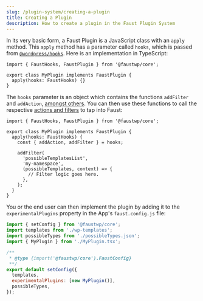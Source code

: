```yaml
---
slug: /plugin-system/creating-a-plugin
title: Creating a Plugin
description: How to create a plugin in the Faust Plugin System
---
```


In its very basic form, a Faust Plugin is a JavaScript class with an `apply` method. This `apply` method has a parameter called `hooks`, which is passed from [`@wordpress/hooks`](https://www.npmjs.com/package/@wordpress/hooks). Here is an implementation in TypeScript:

```tsx title="MyPlugin.tsx"
import { FaustHooks, FaustPlugin } from '@faustwp/core';

export class MyPlugin implements FaustPlugin {
  apply(hooks: FaustHooks) {}
}
```

The `hooks` parameter is an object which contains the functions `addFilter` and `addAction`, [amongst others](https://www.npmjs.com/package/@wordpress/hooks). You can then use these functions to call the respective [actions and filters](/docs/plugin-system/filters) to tap into Faust:

```tsx title="MyPlugin.tsx"
import { FaustHooks, FaustPlugin } from '@faustwp/core';

export class MyPlugin implements FaustPlugin {
  apply(hooks: FaustHooks) {
    const { addAction, addFilter } = hooks;

    addFilter(
      'possibleTemplatesList',
      'my-namespace',
      (possibleTemplates, context) => {
        // Filter logic goes here.
      },
    );
  }
}
```

You or the end user can then implement the plugin by adding it to the `experimentalPlugins` property in the App's `faust.config.js` file:

```js
import { setConfig } from '@faustwp/core';
import templates from './wp-templates';
import possibleTypes from './possibleTypes.json';
import { MyPlugin } from './MyPlugin.tsx';

/**
 * @type {import('@faustwp/core').FaustConfig}
 **/
export default setConfig({
  templates,
  experimentalPlugins: [new MyPlugin()],
  possibleTypes,
});
```

